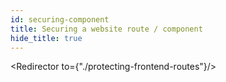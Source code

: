 ```yaml
---
id: securing-component
title: Securing a website route / component
hide_title: true
---
```


<!-- COPY DOCS -->
<!-- ./thirdpartyemailpassword/common-customizations/sessions/securing-component.mdx -->


<Redirector to={"./protecting-frontend-routes"}/>